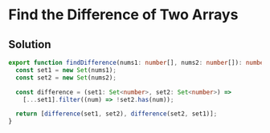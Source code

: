 # Find the Difference of Two Arrays

## Solution

```typescript filename="solution.ts" copy 
export function findDifference(nums1: number[], nums2: number[]): number[][] {
  const set1 = new Set(nums1);
  const set2 = new Set(nums2);

  const difference = (set1: Set<number>, set2: Set<number>) =>
    [...set1].filter((num) => !set2.has(num));

  return [difference(set1, set2), difference(set2, set1)];
}
```